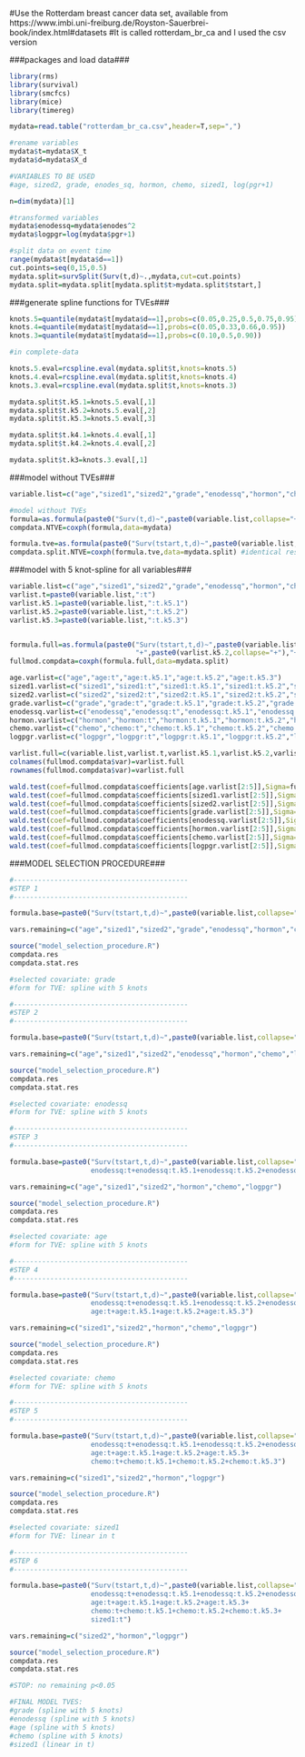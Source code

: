 #Use the Rotterdam breast cancer data set, available from https://www.imbi.uni-freiburg.de/Royston-Sauerbrei-book/index.html#datasets
#It is called rotterdam_br_ca and I used the csv version

###packages and load data###

```{r}
library(rms)
library(survival)
library(smcfcs)
library(mice)
library(timereg)

mydata=read.table("rotterdam_br_ca.csv",header=T,sep=",")

#rename variables
mydata$t=mydata$X_t
mydata$d=mydata$X_d

#VARIABLES TO BE USED
#age, sized2, grade, enodes_sq, hormon, chemo, sized1, log(pgr+1)

n=dim(mydata)[1]

#transformed variables
mydata$enodessq=mydata$enodes^2
mydata$logpgr=log(mydata$pgr+1)

#split data on event time
range(mydata$t[mydata$d==1])
cut.points=seq(0,15,0.5)
mydata.split=survSplit(Surv(t,d)~.,mydata,cut=cut.points)
mydata.split=mydata.split[mydata.split$t>mydata.split$tstart,]

```

###generate spline functions for TVEs###

```{r}
knots.5=quantile(mydata$t[mydata$d==1],probs=c(0.05,0.25,0.5,0.75,0.95))
knots.4=quantile(mydata$t[mydata$d==1],probs=c(0.05,0.33,0.66,0.95))
knots.3=quantile(mydata$t[mydata$d==1],probs=c(0.10,0.5,0.90))

#in complete-data

knots.5.eval=rcspline.eval(mydata.split$t,knots=knots.5)
knots.4.eval=rcspline.eval(mydata.split$t,knots=knots.4)
knots.3.eval=rcspline.eval(mydata.split$t,knots=knots.3)

mydata.split$t.k5.1=knots.5.eval[,1]
mydata.split$t.k5.2=knots.5.eval[,2]
mydata.split$t.k5.3=knots.5.eval[,3]

mydata.split$t.k4.1=knots.4.eval[,1]
mydata.split$t.k4.2=knots.4.eval[,2]

mydata.split$t.k3=knots.3.eval[,1]

```

###model without TVEs###


```{r}
variable.list=c("age","sized1","sized2","grade","enodessq","hormon","chemo","logpgr")

#model without TVEs
formula=as.formula(paste0("Surv(t,d)~",paste0(variable.list,collapse="+")))
compdata.NTVE=coxph(formula,data=mydata)

formula.tve=as.formula(paste0("Surv(tstart,t,d)~",paste0(variable.list,collapse="+")))
compdata.split.NTVE=coxph(formula.tve,data=mydata.split) #identical results to above of course

```

###model with 5 knot-spline for all variables###

```{r}
variable.list=c("age","sized1","sized2","grade","enodessq","hormon","chemo","logpgr")
varlist.t=paste0(variable.list,":t")
varlist.k5.1=paste0(variable.list,":t.k5.1")
varlist.k5.2=paste0(variable.list,":t.k5.2")
varlist.k5.3=paste0(variable.list,":t.k5.3")


formula.full=as.formula(paste0("Surv(tstart,t,d)~",paste0(variable.list,collapse="+"),"+",paste0(varlist.t,collapse="+"),"+",paste0(varlist.k5.1,collapse="+"),
                               "+",paste0(varlist.k5.2,collapse="+"),"+",paste0(varlist.k5.3,collapse="+")))
fullmod.compdata=coxph(formula.full,data=mydata.split)

age.varlist=c("age","age:t","age:t.k5.1","age:t.k5.2","age:t.k5.3")
sized1.varlist=c("sized1","sized1:t","sized1:t.k5.1","sized1:t.k5.2","sized1:t.k5.3")
sized2.varlist=c("sized2","sized2:t","sized2:t.k5.1","sized2:t.k5.2","sized2:t.k5.3")
grade.varlist=c("grade","grade:t","grade:t.k5.1","grade:t.k5.2","grade:t.k5.3")
enodessq.varlist=c("enodessq","enodessq:t","enodessq:t.k5.1","enodessq:t.k5.2","enodessq:t.k5.3")
hormon.varlist=c("hormon","hormon:t","hormon:t.k5.1","hormon:t.k5.2","hormon:t.k5.3")
chemo.varlist=c("chemo","chemo:t","chemo:t.k5.1","chemo:t.k5.2","chemo:t.k5.3")
logpgr.varlist=c("logpgr","logpgr:t","logpgr:t.k5.1","logpgr:t.k5.2","logpgr:t.k5.3")

varlist.full=c(variable.list,varlist.t,varlist.k5.1,varlist.k5.2,varlist.k5.3)
colnames(fullmod.compdata$var)=varlist.full
rownames(fullmod.compdata$var)=varlist.full

wald.test(coef=fullmod.compdata$coefficients[age.varlist[2:5]],Sigma=fullmod.compdata$var[age.varlist[2:5],age.varlist[2:5]])
wald.test(coef=fullmod.compdata$coefficients[sized1.varlist[2:5]],Sigma=fullmod.compdata$var[sized1.varlist[2:5],sized1.varlist[2:5]])
wald.test(coef=fullmod.compdata$coefficients[sized2.varlist[2:5]],Sigma=fullmod.compdata$var[sized2.varlist[2:5],sized2.varlist[2:5]])
wald.test(coef=fullmod.compdata$coefficients[grade.varlist[2:5]],Sigma=fullmod.compdata$var[grade.varlist[2:5],grade.varlist[2:5]])
wald.test(coef=fullmod.compdata$coefficients[enodessq.varlist[2:5]],Sigma=fullmod.compdata$var[enodessq.varlist[2:5],enodessq.varlist[2:5]])
wald.test(coef=fullmod.compdata$coefficients[hormon.varlist[2:5]],Sigma=fullmod.compdata$var[hormon.varlist[2:5],hormon.varlist[2:5]])
wald.test(coef=fullmod.compdata$coefficients[chemo.varlist[2:5]],Sigma=fullmod.compdata$var[chemo.varlist[2:5],chemo.varlist[2:5]])
wald.test(coef=fullmod.compdata$coefficients[logpgr.varlist[2:5]],Sigma=fullmod.compdata$var[logpgr.varlist[2:5],logpgr.varlist[2:5]])

```

###MODEL SELECTION PROCEDURE###

```{r}
#-------------------------------------------
#STEP 1
#-------------------------------------------

formula.base=paste0("Surv(tstart,t,d)~",paste0(variable.list,collapse="+"))

vars.remaining=c("age","sized1","sized2","grade","enodessq","hormon","chemo","logpgr")

source("model_selection_procedure.R")
compdata.res
compdata.stat.res

#selected covariate: grade
#form for TVE: spline with 5 knots
```

```{r}
#-------------------------------------------
#STEP 2
#-------------------------------------------

formula.base=paste0("Surv(tstart,t,d)~",paste0(variable.list,collapse="+"),"+grade:t+grade:t.k5.1+grade:t.k5.2+grade:t.k5.3")

vars.remaining=c("age","sized1","sized2","enodessq","hormon","chemo","logpgr")

source("model_selection_procedure.R")
compdata.res
compdata.stat.res

#selected covariate: enodessq
#form for TVE: spline with 5 knots
```

```{r}
#-------------------------------------------
#STEP 3
#-------------------------------------------

formula.base=paste0("Surv(tstart,t,d)~",paste0(variable.list,collapse="+"),"+grade:t+grade:t.k5.1+grade:t.k5.2+grade:t.k5.3+
                    enodessq:t+enodessq:t.k5.1+enodessq:t.k5.2+enodessq:t.k5.3")

vars.remaining=c("age","sized1","sized2","hormon","chemo","logpgr")

source("model_selection_procedure.R")
compdata.res
compdata.stat.res

#selected covariate: age
#form for TVE: spline with 5 knots

```

```{r}
#-------------------------------------------
#STEP 4
#-------------------------------------------

formula.base=paste0("Surv(tstart,t,d)~",paste0(variable.list,collapse="+"),"+grade:t+grade:t.k5.1+grade:t.k5.2+grade:t.k5.3+
                    enodessq:t+enodessq:t.k5.1+enodessq:t.k5.2+enodessq:t.k5.3+
                    age:t+age:t.k5.1+age:t.k5.2+age:t.k5.3")

vars.remaining=c("sized1","sized2","hormon","chemo","logpgr")

source("model_selection_procedure.R")
compdata.res
compdata.stat.res

#selected covariate: chemo
#form for TVE: spline with 5 knots

```

```{r}
#-------------------------------------------
#STEP 5
#-------------------------------------------

formula.base=paste0("Surv(tstart,t,d)~",paste0(variable.list,collapse="+"),"+grade:t+grade:t.k5.1+grade:t.k5.2+grade:t.k5.3+
                    enodessq:t+enodessq:t.k5.1+enodessq:t.k5.2+enodessq:t.k5.3+
                    age:t+age:t.k5.1+age:t.k5.2+age:t.k5.3+
                    chemo:t+chemo:t.k5.1+chemo:t.k5.2+chemo:t.k5.3")

vars.remaining=c("sized1","sized2","hormon","logpgr")

source("model_selection_procedure.R")
compdata.res
compdata.stat.res

#selected covariate: sized1
#form for TVE: linear in t

```
```{r}
#-------------------------------------------
#STEP 6
#-------------------------------------------

formula.base=paste0("Surv(tstart,t,d)~",paste0(variable.list,collapse="+"),"+grade:t+grade:t.k5.1+grade:t.k5.2+grade:t.k5.3+
                    enodessq:t+enodessq:t.k5.1+enodessq:t.k5.2+enodessq:t.k5.3+
                    age:t+age:t.k5.1+age:t.k5.2+age:t.k5.3+
                    chemo:t+chemo:t.k5.1+chemo:t.k5.2+chemo:t.k5.3+
                    sized1:t")

vars.remaining=c("sized2","hormon","logpgr")

source("model_selection_procedure.R")
compdata.res
compdata.stat.res

#STOP: no remaining p<0.05

#FINAL MODEL TVES: 
#grade (spline with 5 knots)
#enodessq (spline with 5 knots)
#age (spline with 5 knots)
#chemo (spline with 5 knots)
#sized1 (linear in t)
```



